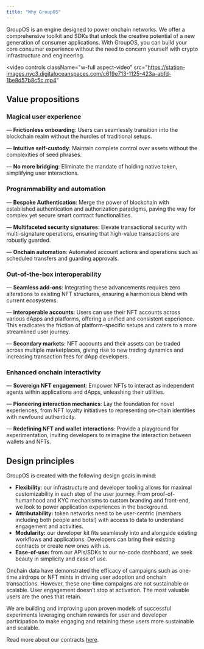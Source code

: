 ```yaml
---
title: "Why GroupOS"
---
```


GroupOS is an engine designed to power onchain networks. We offer a comprehensive toolkit and SDKs that unlock the creative potential of a new generation of consumer applications. With GroupOS, you can build your core consumer experience without the need to concern yourself with crypto infrastructure and engineering.

<video
  controls
  className="w-full aspect-video"
  src="https://station-images.nyc3.digitaloceanspaces.com/c619e713-1125-423a-abfd-1be8d57b8c5c.mp4"
></video>


## Value propositions

### Magical user experience

— **Frictionless onboarding**: Users can seamlessly transition into the blockchain realm without the hurdles of traditional setups.

— **Intuitive self-custody**: Maintain complete control over assets without the complexities of seed phrases.

— **No more bridging**: Eliminate the mandate of holding native token, simplifying user interactions.

### Programmability and automation

— **Bespoke Authentication**: Merge the power of blockchain with established authentication and authorization paradigms, paving the way for complex yet secure smart contract functionalities.

— **Multifaceted security signatures**: Elevate transactional security with multi-signature operations, ensuring that high-value transactions are robustly guarded.

— **Onchain automation**: Automated account actions and operations such as scheduled transfers and guarding approvals.

### Out-of-the-box interoperability

— **Seamless add-ons**: Integrating these advancements requires zero alterations to existing NFT structures, ensuring a harmonious blend with current ecosystems.

— **interoperable accounts**: Users can use their NFT accounts across various dApps and platforms, offering a unified and consistent experience. This eradicates the friction of platform-specific setups and caters to a more streamlined user journey.

— **Secondary markets**: NFT accounts and their assets can be traded across multiple marketplaces, giving rise to new trading dynamics and increasing transaction fees for dApp developers.

### Enhanced onchain interactivity

— **Sovereign NFT engagement**: Empower NFTs to interact as independent agents within applications and dApps, unleashing their utilities.

— **Pioneering interaction mechanics**: Lay the foundation for novel experiences, from NFT loyalty initiatives to representing on-chain identities with newfound authenticity.

— **Redefining NFT and wallet interactions**: Provide a playground for experimentation, inviting developers to reimagine the interaction between wallets and NFTs.


## Design principles

GroupOS is created with the following design goals in mind:

- **Flexibility**: our infrastructure and developer tooling allows for maximal customizability in each step of the user journey. From proof-of-humanhood and KYC mechanisms to custom branding and front-end, we look to power application experiences in the background.
- **Attributability:** token networks need to be user-centric (members including both people and bots!) with access to data to understand engagement and activities.
- **Modularity:** our developer kit fits seamlessly into and alongside existing workflows and applications. Developers can bring their existing contracts or create new ones with us.
- **Ease-of-use:** from our APIs/SDKs to our no-code dashboard, we seek beauty in simplicity and ease of use.

Onchain data have demonstrated the efficacy of campaigns such as one-time airdrops or NFT mints in driving user adoption and onchain transactions. However, these one-time campaigns are not sustainable or scalable. User engagement doesn’t stop at activation. The most valuable users are the ones that retain.  

We are building and improving upon proven models of successful experiments leveraging onchain rewards for user and developer participation to make engaging and retaining these users more sustainable and scalable. 

Read more about our contracts [here](https://docs.groupos.xyz/contract-architecture/overview/framework).


